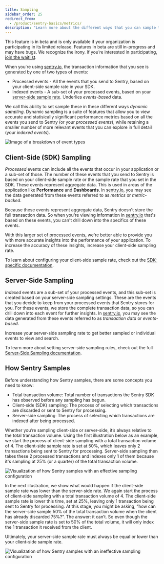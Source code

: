 ```yaml
---
title: Sampling
sidebar_order: 25
redirect_from:
  - /product/sentry-basics/metrics/
description: "Learn more about the different ways that you can sample the transaction events that you send to Sentry."
---
```


<Note>

This feature is in beta and is only available if your organization is participating in its limited release.  Features in beta are still in-progress and may have bugs. We recognize the irony. If you’re interested in participating, [join the waitlist](https://sentry.io/for/performance/#updates-signup).

</Note>

When you're using [sentry.io](https://sentry.io), the transaction information that you see is generated by one of two types of events:

- Processed events - All the events that you send to Sentry, based on your client-side sample rate in your SDK. 
- Indexed events - A sub-set of your processed events, based on your [server-side sample rate](/product/data-management-settings/server-side-sampling/). Underlies _events-based_ data.

We call this ability to set sample these in these different ways _dynamic sampling_. Dynamic sampling is a suite of features that allow you to view accurate and statisically significant performance metrics based on all the events you send to Sentry (or your _processed events_), while retaining a smaller number of more relevant events that you can explore in full detail (your _indexed events_).

![Image of a breakdown of event types](metrics-events-subsets.png)

## Client-Side (SDK) Sampling

_Processed_ events can include all the events that occur in your application or a sub-set of those. The number of these events that you send to Sentry is based on your client-side sample rate or the sample rate that you set in the SDK. These events represent aggregate data. This is used in areas of the application like **Performance** and **Dashboards**.  In [sentry.io](https://sentry.io), you may see the data generated from these events referred to as _metrics_ or _metric-backed_.

Because these events represent aggregate data, Sentry doesn't store the full transaction data. So when you're viewing information in [sentry.io](https://sentry.io) that's based on these events, you can't drill down into the specifics of these events.

With this larger set of processed events, we're better able to provide you with more accurate insights into the performance of your application. To increase the accuracy of these insights, increase your client-side sampling rate.

To learn about configuring your client-side sample rate, check out the [SDK-specific documentation](/platform-redirect/?next=/configuration/sampling/).

## Server-Side Sampling

_Indexed_ events are a sub-set of your processed events, and this sub-set is created based on your server-side sampling settings. These are the events that you decide to keep from your processed events that Sentry stores for you. For these events, we store the complete transaction data, so you can drill down into each event for further insights. In [sentry.io](https://sentry.io), you may see the data generated from these events referred to as _transaction data_ or _events-based_.

Increase your server-side sampling rate to get better sampled or individual events to view and search.

To learn more about setting server-side sampling rules, check out the full [Server-Side Sampling documentation](/product/data-management-settings/server-side-sampling/).

<!-- TO DO: TALK ABOUT DIFFERENT USE CASES HERE -->

## How Sentry Samples

Before understanding how Sentry samples, there are some concepts you need to know:

- Total transaction volume: Total number of transactions the Sentry SDK has observed before any sampling has begun.
- Client-side (SDK) sampling: The process of selecting which transactions are discarded or sent to Sentry for processing.
- Server-side sampling: The process of selecting which transactions are indexed after being processed.

Whether you’re sampling client-side or server-side, it’s always relative to the total transaction volume. Using the first illustration below as an example, we start the process of client-side sampling with a total transaction volume of 4. The client-side sample rate is set at 50%, which leaves only 2 transactions being sent to Sentry for processing. Server-side sampling then takes these 2 processed transactions and indexes only 1 of them because it's sampling at 25% (or a quarter) of the total transaction volume.

![Visualization of how Sentry samples with an effective sampling configuration](server-side-sampling-a.png)

In the next illustration, we show what would happen if the client-side sample rate was lower than the server-side rate. We again start the process of client-side sampling with a total transaction volume of 4. The client-side sample rate is lower this time, set at 25%, leaving only 1 transaction being sent to Sentry for processing. At this stage, you might be asking, “how can the server-side sample 50% of the total transaction volume when the client has already discarded 75%?”. The answer: it can’t. So even though the server-side sample rate is set to 50% of the total volume, it will only index the 1 transaction it received from the client.

Ultimately, your server-side sample rate must always be equal or lower than your client-side sample rate.

![Visualization of how Sentry samples with an ineffective sampling configuration](server-side-sampling-b.png)
